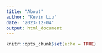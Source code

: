 ```yaml
---
title: "About"
author: "Kevin Liu"
date: "2023-12-04"
output: html_document
---
```


```r
knitr::opts_chunk$set(echo = TRUE)
```

